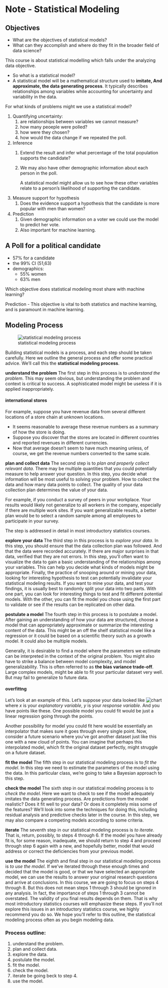 # Note - Statistical Modeling

## Objectives

-   What are the objectives of statistical models?
-   What can they accomplish and where do they fit in the broader field of data science?

This course is about statistical modelling which falls under the analyzing data objective.

-   So what is a statistical model?
-   A statistical model will be a mathematical structure used to **imitate, And approximate, the data generating process**. It typically describes relationships among variables while accounting for uncertainty and variability in the data.

For what kinds of problems might we use a statistical model?

1.  Quantifying uncertainty:
    1.  are relationships between variables we cannot measure?
    2.  how many peoeple were polled?
    3.  how were they chosen?
    4.  how would the data change if we repeated the poll.
2.  Inference
    1.  Extend the result and infer what percentage of the total population supports the candidate?

    2.  We may also have other demographic information about each person in the poll.

        A statistical model might allow us to see how these other variables relate to a person's likelihood of supporting the candidate.
3.  Measure support for hypothesis
    1.  Does the evidence support a hypothesis that the candidate is more popular with men than women?
4.  Prediction
    1.  Given demographic information on a voter we could use the model to predict her vote.
    2.  Also important for machine learning.

::: {exm-poll}
## A Poll for a political candidate

-   57% for a candidate
-   the 99% CI (51,63)
-   demographics:
    -   55% women
    -   63% men
:::

::: {exr-c2l01-question1}
Which objective does statistical modeling most share with machine learning?
:::

::: {.solution}
Prediction - This objective is vital to both statistics and machine learning, and is paramount in machine learning.
:::

## Modeling Process

![statistical modeling process](images/c2l01-ss-01-statistical-modeling-process.png){.column-margin}

Building statistical models is a process, and each step should be taken carefully. Here we outline the general process and offer some practical advice. We'll call this the **statistical modeling process**.

[**understand the problem**]{.column-margin} The first step in this process is to *understand the problem*. This may seem obvious, but understanding the problem and context is critical to success. A sophisticated model might be useless if it is applied inappropriately.

::: {#exm-international-stores}
#### international stores

For example, suppose you have revenue data from several different locations of a store chain at unknown locations.

-   It seems reasonable to average these revenue numbers as a summary of how the store is doing.
-   Suppose you discover that the stores are located in different countries and reported revenues in different currencies.
-   Now that average doesn't seem to have much meaning unless, of course, we get the revenue numbers converted to the same scale.
:::

[**plan and collect data**]{.column-margin} The second step is to *plan and properly collect relevant data*. There may be multiple quantities that you could potentially measure to help answer your question. In this step, you decide what information will be most useful to solving your problem. How to collect the data and how many data points to collect. The quality of your data collection plan determines the value of your data.

::: {#exp-peers-survey}
For example, if you conduct a survey of peers in your workplace. Your results would likely not generalize to all workers in the company, especially if there are multiple work sites. If you want generalizable results, a better plan would be to select a random sample among all employees to participate in your survey.
:::

The step is addressed in detail in most introductory statistics courses.

[**explore your data**]{.column-margin} The third step in this process is to *explore your data*. In this step, you should ensure that the data collection plan was followed. And that the data were recorded accurately. If there are major surprises in that data, verified that they are not errors. In this step, you'll often want to visualize the data to gain a basic understanding of the relationships among your variables. This can help you decide what kinds of models might be appropriate. Finally, the practice of snooping around or mining your data, looking for interesting hypothesis to test can potentially invalidate your statistical modeling results. If you want to mine your data, and test your findings, it is usually best to randomly split your data into two parts. With one part, you can look for interesting things to test and fit different potential models. With the other, you can fit the model you chose using the first part to validate or see if the results can be replicated on other data.

[**postulate a model**]{.column-margin} The fourth step in this process is to postulate a model. After gaining an understanding of how your data are structured, choose a model that can appropriately approximate or summarize the interesting content of the data. This might be an off the shelf statistical model like a regression or it could be based on a scientific theory such as a growth model. It could also be multiple models.

Generally, it is desirable to find a model where the parameters we estimate can be interpreted in the context of the original problem. You might also have to strike a balance between model complexity, and model generalizability. This is often referred to as **the bias variance trade-off**. Large complex models, might be able to fit your particular dataset very well. But may fail to generalize to future data.

::: {#exm-overfitting-model}
#### overfittng
Let's look at an example of this. Let's suppose your data looked like ![chart](images/c2l01-ss-02-graph.png){.column-margin} where $x$ is your *explanatory variable*, $y$ is your *response variable*. And you have points like these. One possible model you could fit would be just a linear regression going through the points.

Another possibility for model you could fit here would be essentially an interpolator that makes sure it goes through every single point. Now, consider a future scenario where you've got another dataset just like this one with a new cloud of points. You can imagine that perhaps this interpolated model, which fit the original dataset perfectly, might struggle on a future dataset.
:::

[**fit the model**]{.column-margin} The fifth step in our statistical modeling process is to *fit the model*. In this step we need to estimate the parameters of the model using the data. In this particular class, we're going to take a Bayesian approach to this step.

[**check the model**]{.column-margin} The sixth step in our statistical modeling process is to *check the model*. Here we want to check to see if the model adequately imitates the data generating process. Are predictions from the model realistic? Does it fit well to your data? Or does it completely miss some of the features? We'll look into some the techniques for doing this, including residual analysis and predictive checks later in the course. In this step, we may also compare a competing models according to some criteria.

[**iterate**]{.column-margin} The seventh step in our statistical modeling process is *to iterate*. That is, return, possibly, to steps 4 through 6. If the model you have already fit is, for some reason, inadequate, we should return to step 4 and proceed through step 6 again with a new, and hopefully better, model that would address or correct the deficiencies from your previous model.

[**use the model**]{.column-margin} The eighth and final step in our statistical modeling process is *to use the model*. If we've iterated through these enough times and decided that the model is good, or that we have selected an appropriate model, we can use the results to answer your original research questions and arrive at conclusions. In this course, we are going to focus on steps 4 through 8. But this does not mean steps 1 through 3 should be ignored in any analysis. In fact, the importance of steps 1 through 3 cannot be overstated. The validity of you final results depends on them. That is why most introductory statistics courses will emphasize these steps. If you'll not explore this issues in an introductory statistics course, we highly recommend you do so. We hope you'll refer to this outline, the statistical modeling process often as you begin modeling data.

### Process outline:

1.  understand the problem.
2.  plan and collect data.
3.  explore the data.
4.  postulate the model.
5.  fit the model.
6.  check the model.
7.  iterate be going beck to step 4.
8.  use the model.
